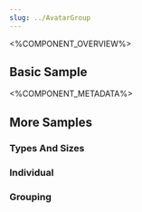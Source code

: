 ```yaml
---
slug: ../AvatarGroup
---
```



<%COMPONENT_OVERVIEW%>

## Basic Sample
<Basic />

<%COMPONENT_METADATA%>

## More Samples

### Types And Sizes
<TypesAndSizes />

### Individual
<IndividualWithPopover />

### Grouping
<GroupWithPopover />